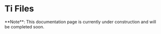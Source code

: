  
# Ti Files

<Callout type="warning" emoji="⚠️">
	**Note**: This documentation page is currently under construction and will
	be completed soon.
</Callout>
